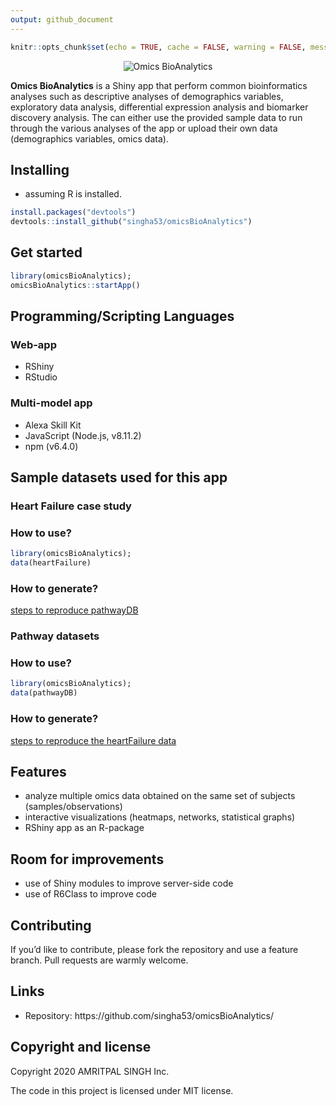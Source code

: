 ```yaml
---
output: github_document
---
```


```r
knitr::opts_chunk$set(echo = TRUE, cache = FALSE, warning = FALSE, message = FALSE)
```

<p align="center">
	<img src="https://github.com/singha53/omicsBioAnalytics/blob/master/inst/extdata/figures/logo.png" width={400} alt="Omics BioAnalytics" />
</p>

**Omics BioAnalytics** is a Shiny app that perform common bioinformatics analyses such as descriptive analyses of demographics variables, exploratory data analysis, differential expression analysis and biomarker discovery analysis. The can either use the provided sample data to run through the various analyses of the app or upload their own data (demographics variables, omics data).

## Installing
- assuming R is installed. 

```r
install.packages("devtools")
devtools::install_github("singha53/omicsBioAnalytics")
```

## Get started

```r
library(omicsBioAnalytics);
omicsBioAnalytics::startApp()
```

## Programming/Scripting Languages
### Web-app
- RShiny
- RStudio

### Multi-model app
- Alexa Skill Kit
- JavaScript (Node.js, v8.11.2)
- npm (v6.4.0) 

## Sample datasets used for this app

### Heart Failure case study

### How to use?

```r
library(omicsBioAnalytics);
data(heartFailure)
```

### How to generate?

[steps to reproduce pathwayDB](https://github.com/singha53/omicsBioAnalytics/blob/master/inst/extdata/caseStudy/caseStudyData.md)


### Pathway datasets

### How to use?

```r
library(omicsBioAnalytics);
data(pathwayDB)
```

### How to generate?

[steps to reproduce the heartFailure data](https://github.com/singha53/omicsBioAnalytics/blob/master/inst/extdata/pathwayDB/pathways.md)

## Features

- analyze multiple omics data obtained on the same set of subjects (samples/observations)
- interactive visualizations (heatmaps, networks, statistical graphs)
- RShiny app as an R-package

## Room for improvements

- use of Shiny modules to improve server-side code
- use of R6Class to improve code

## Contributing

If you'd like to contribute, please fork the repository and use a feature
branch. Pull requests are warmly welcome.

## Links

- Repository: https://github.com/singha53/omicsBioAnalytics/

## Copyright and license

Copyright 2020 AMRITPAL SINGH Inc.

The code in this project is licensed under MIT license.
